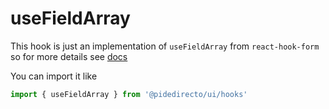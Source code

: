 
<Meta title="hooks/useFieldArray" />

# useFieldArray

This hook is just an implementation of `useFieldArray` from `react-hook-form` so for more details see [docs](https://react-hook-form.com/docs/usefieldarray)

You can import it like
```ts
import { useFieldArray } from '@pidedirecto/ui/hooks'

```
